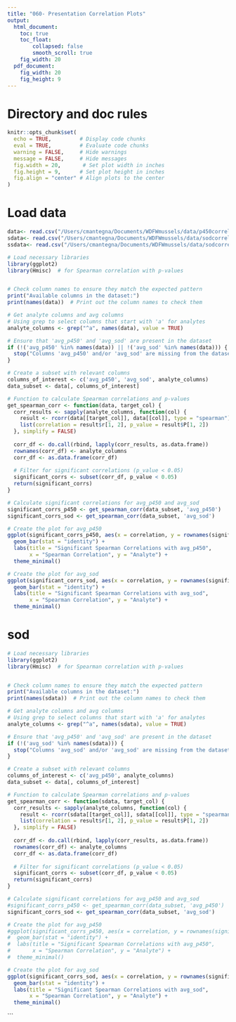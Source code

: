 ```yaml
---
title: "060- Presentation Correlation Plots"
output:
  html_document: 
    toc: true
    toc_float:
        collapsed: false
        smooth_scroll: true
    fig_width: 20
  pdf_document: 
    fig_width: 20
    fig_height: 9
---
```


# Directory and doc rules

```r

knitr::opts_chunk$set(
  echo = TRUE,         # Display code chunks
  eval = TRUE,         # Evaluate code chunks
  warning = FALSE,     # Hide warnings
  message = FALSE,     # Hide messages
  fig.width = 20,       # Set plot width in inches
  fig.height = 9,      # Set plot height in inches
  fig.align = "center" # Align plots to the center
)

```

# Load data
```r
data<- read.csv("/Users/cmantegna/Documents/WDFWmussels/data/p450correlationMAN.csv")
sdata<- read.csv("/Users/cmantegna/Documents/WDFWmussels/data/sodcorrelationMAN1.csv")
ssdata<- read.csv("/Users/cmantegna/Documents/WDFWmussels/data/sodcorrelationMAN2.csv")

```



```r
# Load necessary libraries
library(ggplot2)
library(Hmisc)  # for Spearman correlation with p-values


# Check column names to ensure they match the expected pattern
print("Available columns in the dataset:")
print(names(data))  # Print out the column names to check them

# Get analyte columns and avg columns
# Using grep to select columns that start with 'a' for analytes
analyte_columns <- grep("^a", names(data), value = TRUE)

# Ensure that 'avg_p450' and 'avg_sod' are present in the dataset
if (!('avg_p450' %in% names(data)) || !('avg_sod' %in% names(data))) {
  stop("Columns 'avg_p450' and/or 'avg_sod' are missing from the dataset.")
}

# Create a subset with relevant columns
columns_of_interest <- c('avg_p450', 'avg_sod', analyte_columns)
data_subset <- data[, columns_of_interest]

# Function to calculate Spearman correlations and p-values
get_spearman_corr <- function(data, target_col) {
  corr_results <- sapply(analyte_columns, function(col) {
    result <- rcorr(data[[target_col]], data[[col]], type = "spearman")
    list(correlation = result$r[1, 2], p_value = result$P[1, 2])
  }, simplify = FALSE)
  
  corr_df <- do.call(rbind, lapply(corr_results, as.data.frame))
  rownames(corr_df) <- analyte_columns
  corr_df <- as.data.frame(corr_df)
  
  # Filter for significant correlations (p_value < 0.05)
  significant_corrs <- subset(corr_df, p_value < 0.05)
  return(significant_corrs)
}

# Calculate significant correlations for avg_p450 and avg_sod
significant_corrs_p450 <- get_spearman_corr(data_subset, 'avg_p450')
significant_corrs_sod <- get_spearman_corr(data_subset, 'avg_sod')

# Create the plot for avg_p450
ggplot(significant_corrs_p450, aes(x = correlation, y = rownames(significant_corrs_p450))) +
  geom_bar(stat = "identity") +
  labs(title = "Significant Spearman Correlations with avg_p450",
       x = "Spearman Correlation", y = "Analyte") +
  theme_minimal()

# Create the plot for avg_sod
ggplot(significant_corrs_sod, aes(x = correlation, y = rownames(significant_corrs_sod))) +
  geom_bar(stat = "identity") +
  labs(title = "Significant Spearman Correlations with avg_sod",
       x = "Spearman Correlation", y = "Analyte") +
  theme_minimal()

```
# sod
```r

# Load necessary libraries
library(ggplot2)
library(Hmisc)  # for Spearman correlation with p-values


# Check column names to ensure they match the expected pattern
print("Available columns in the dataset:")
print(names(sdata))  # Print out the column names to check them

# Get analyte columns and avg columns
# Using grep to select columns that start with 'a' for analytes
analyte_columns <- grep("^a", names(sdata), value = TRUE)

# Ensure that 'avg_p450' and 'avg_sod' are present in the dataset
if (!('avg_sod' %in% names(sdata))) {
  stop("Columns 'avg_sod' and/or 'avg_sod' are missing from the dataset.")
}

# Create a subset with relevant columns
columns_of_interest <- c('avg_p450', analyte_columns)
data_subset <- data[, columns_of_interest]

# Function to calculate Spearman correlations and p-values
get_spearman_corr <- function(sdata, target_col) {
  corr_results <- sapply(analyte_columns, function(col) {
    result <- rcorr(sdata[[target_col]], sdata[[col]], type = "spearman")
    list(correlation = result$r[1, 2], p_value = result$P[1, 2])
  }, simplify = FALSE)
  
  corr_df <- do.call(rbind, lapply(corr_results, as.data.frame))
  rownames(corr_df) <- analyte_columns
  corr_df <- as.data.frame(corr_df)
  
  # Filter for significant correlations (p_value < 0.05)
  significant_corrs <- subset(corr_df, p_value < 0.05)
  return(significant_corrs)
}

# Calculate significant correlations for avg_p450 and avg_sod
#significant_corrs_p450 <- get_spearman_corr(data_subset, 'avg_p450')
significant_corrs_sod <- get_spearman_corr(data_subset, 'avg_sod')

# Create the plot for avg_p450
#ggplot(significant_corrs_p450, aes(x = correlation, y = rownames(significant_corrs_p450))) +
#  geom_bar(stat = "identity") +
#  labs(title = "Significant Spearman Correlations with avg_p450",
#       x = "Spearman Correlation", y = "Analyte") +
#  theme_minimal()

# Create the plot for avg_sod
ggplot(significant_corrs_sod, aes(x = correlation, y = rownames(significant_corrs_sod))) +
  geom_bar(stat = "identity") +
  labs(title = "Significant Spearman Correlations with avg_sod",
       x = "Spearman Correlation", y = "Analyte") +
  theme_minimal()

```
```

